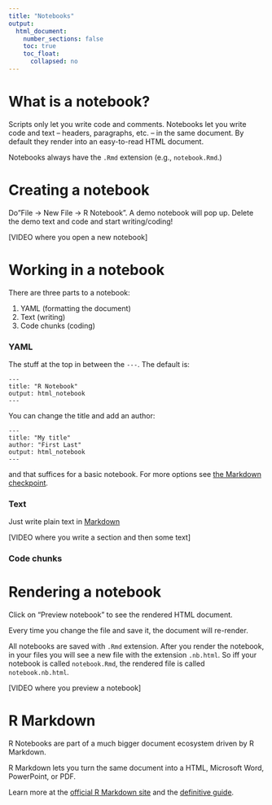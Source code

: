 ```yaml
---
title: "Notebooks"
output:
  html_document:
    number_sections: false
    toc: true
    toc_float: 
      collapsed: no
---
```


# What is a notebook? 

Scripts only let you write code and comments. Notebooks let you write code and text -- headers, paragraphs, etc. -- in the same document. By default they render into an easy-to-read HTML document. 

Notebooks always have the `.Rmd` extension (e.g., `notebook.Rmd`.)

# Creating a notebook

Do"File -> New File -> R Notebook". A demo notebook will pop up. Delete the demo text and code and start writing/coding!

[VIDEO where you open a new notebook]

# Working in a notebook

There are three parts to a notebook:

1. YAML (formatting the document)
2. Text (writing)
3. Code chunks (coding)

### YAML

The stuff at the top in between the `---`. The default is:

```
---
title: "R Notebook"
output: html_notebook
---
```

You can change the title and add an author:

```
---
title: "My title"
author: "First Last"
output: html_notebook
---
```

and that suffices for a basic notebook. For more options see [the Markdown checkpoint](link to markdown cheatsheet).


### Text

Just write plain text in [Markdown](link to markdown cheatsheet)

[VIDEO where you write a section and then some text]

### Code chunks

# Rendering a notebook

Click on "Preview notebook" to see the rendered HTML document. 

Every time you change the file and save it, the document will re-render. 

All notebooks are saved with `.Rmd` extension. After you render the notebook, in your files you will see a new file with the extension `.nb.html`. So iff your notebook is called `notebook.Rmd`, the rendered file is called `notebook.nb.html`.

[VIDEO where you preview a notebook]

# R Markdown

R Notebooks are part of a much bigger document ecosystem driven by R Markdown. 

R Markdown lets you turn the same document into a HTML, Microsoft Word, PowerPoint, or PDF. 

Learn more at the [official R Markdown site](https://rmarkdown.rstudio.com/) and the [definitive guide](https://bookdown.org/yihui/rmarkdown/).
